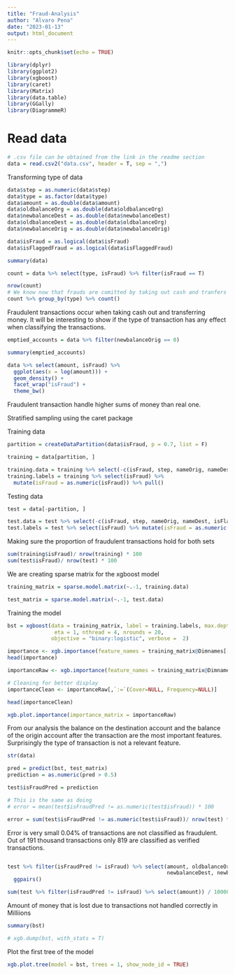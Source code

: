 ```yaml
---
title: "Fraud-Analysis"
author: "Alvaro Pena"
date: "2023-01-13"
output: html_document
---
```


```r
knitr::opts_chunk$set(echo = TRUE)

library(dplyr)
library(ggplot2)
library(xgboost)
library(caret)
library(Matrix)
library(data.table)
library(GGally)
library(DiagrammeR)
```

# Read data

```r
# .csv file can be obtained from the link in the readme section
data = read.csv2("data.csv", header = T, sep = ",")
```

Transforming type of data
```r
data$step = as.numeric(data$step)
data$type = as.factor(data$type)
data$amount = as.double(data$amount)
data$oldbalanceOrg = as.double(data$oldbalanceOrg)
data$newbalanceDest = as.double(data$newbalanceDest)
data$oldbalanceDest = as.double(data$oldbalanceOrg)
data$newbalanceOrig = as.double(data$newbalanceOrig)

data$isFraud = as.logical(data$isFraud)
data$isFlaggedFraud = as.logical(data$isFlaggedFraud)
```

```r
summary(data)
```
```r
count = data %>% select(type, isFraud) %>% filter(isFraud == T) 

nrow(count)
# We know now that frauds are comitted by taking out cash and tranfers
count %>% group_by(type) %>% count()
```

Fraudulent transactions occur when taking cash out and transferring money. It will be interesting to show if the type of transaction has any effect when classifying the transactions.

```r
emptied_accounts = data %>% filter(newbalanceOrig == 0)

summary(emptied_accounts)
```

```r
data %>% select(amount, isFraud) %>%
  ggplot(aes(x = log(amount))) +
  geom_density() +
  facet_wrap("isFraud") +
  theme_bw()
```
Fraudulent transaction handle higher sums of money than real one.

Stratified sampling using the caret package

Training data
```r
partition = createDataPartition(data$isFraud, p = 0.7, list = F)

training = data[partition, ] 

training.data = training %>% select(-c(isFraud, step, nameOrig, nameDest, isFlaggedFraud))
training.labels = training %>% select(isFraud) %>%
  mutate(isFraud = as.numeric(isFraud)) %>% pull()
```

Testing data
```r
test = data[-partition, ]

test.data = test %>% select(-c(isFraud, step, nameOrig, nameDest, isFlaggedFraud)) 
test.labels = test %>% select(isFraud) %>% mutate(isFraud = as.numeric(isFraud))
```

Making sure the proportion of fraudulent transactions hold for both sets
```r
sum(training$isFraud)/ nrow(training) * 100
sum(test$isFraud)/ nrow(test) * 100
```

We are creating sparse matrix for the xgboost model
```r
training_matrix = sparse.model.matrix(~.-1, training.data)

test_matrix = sparse.model.matrix(~.-1, test.data)
```

Training the model
```r
bst = xgboost(data = training_matrix, label = training.labels, max.depth = 2,
               eta = 1, nthread = 4, nrounds = 20,
              objective = "binary:logistic", verbose =  2)
```


```r
importance <- xgb.importance(feature_names = training_matrix@Dimnames[[2]], model = bst)
head(importance)

importanceRaw <- xgb.importance(feature_names = training_matrix@Dimnames[[2]], model = bst, data = training_matrix, label = training.labels)

# Cleaning for better display
importanceClean <- importanceRaw[,`:=`(Cover=NULL, Frequency=NULL)]

head(importanceClean)

xgb.plot.importance(importance_matrix = importanceRaw)

```
From our analysis the balance on the destination account and the balance of the origin account after the transaction are the most important
features. Surprisingly the type of transaction is not a relevant feature.

```r
str(data)
```

```r
pred = predict(bst, test_matrix)
prediction = as.numeric(pred > 0.5)

test$isFraudPred = prediction

# This is the same as doing
# error = mean(test$isFraudPred != as.numeric(test$isFraud)) * 100

error = sum(test$isFraudPred != as.numeric(test$isFraud))/ nrow(test) * 100
```
Error is very small 0.04% of transactions are not classified as fraudulent. Out of 191 thousand transactions only 819 are classified as
verified transactions.
```r

```


```r
test %>% filter(isFraudPred != isFraud) %>% select(amount, oldbalanceOrg, newbalanceOrig,
                                                   newbalanceDest, newbalanceOrig) %>%
  ggpairs()
```

```r
sum(test %>% filter(isFraudPred != isFraud) %>% select(amount)) / 1000000
```
Amount of money that is lost due to transactions not handled correctly in Milliions


```r
summary(bst)
```

```r
# xgb.dump(bst, with_stats = T)
```

Plot the first tree of the model
```r
xgb.plot.tree(model = bst, trees = 1, show_node_id = TRUE)
```

